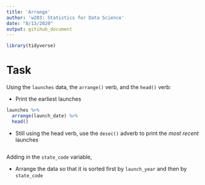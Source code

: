 ```yaml
---
title: 'Arrange'
author: 'w203: Statistics for Data Science'
date: "8/13/2020"
output: gitihub_document
---
```


```r
library(tidyverse)
```

# Task 

Using the `launches` data, the `arrange()` verb, and the `head()` verb: 

- Print the earliest launches

```r
launches %>% 
  arrange(launch_date) %>% 
  head()
```

- Still using the head verb, use the `desec()` adverb to print the *most recent* launches

```r

```

Adding in the `state_code` variable, 

- Arrange the data so that it is sorted first by `launch_year` and then by `state_code`

```r

```




